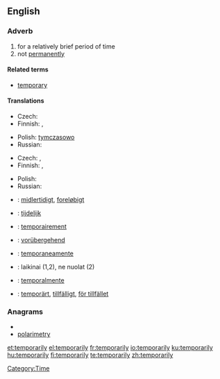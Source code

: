 ==English==

===Adverb===
{{en-adv|-}}

# for a relatively brief period of time
# not [[permanently]]

====Related terms====
* [[temporary]]

====Translations====
{{trans-top|for a relatively brief period of time}}
* Czech: {{t-|cs|dočasně}}
* Finnish: {{t-|fi|väliaikaisesti}}, {{t-|fi|tilapäisesti}}
{{trans-mid}}
* Polish: [[tymczasowo]]
* Russian: {{t|ru|временно|tr=vr'ém'enno}}
{{trans-bottom}}

{{trans-top|not permanently}}
* Czech: {{t-|cs|přechodně}}, {{t-|cs|provizorně}}
* Finnish: {{t-|fi|väliaikaisesti}}, {{t-|fi|tilapäisesti}}
{{trans-mid}}
* Polish: {{t|pl|prowizorycznie}}
* Russian: {{t|ru|временно|tr=vr'ém'enno}}
{{trans-bottom}}

{{checktrans-top}}
* {{ttbc|Danish}}: [[midlertidigt]], [[foreløbigt]]
* {{ttbc|Dutch}}: [[tijdelijk]]
* {{ttbc|French}}: [[temporairement]]
* {{ttbc|German}}: [[vorübergehend]]
* {{ttbc|Italian}}: [[temporaneamente]]
{{checktrans-mid}}
* {{ttbc|Lithuanian}}: laikinai (1,2), ne nuolat (2)
* {{ttbc|Spanish}}: [[temporalmente]]
* {{ttbc|Swedish}}: [[temporärt]], [[tillfälligt]], [[för tillfället]]
{{checktrans-bottom}}

===Anagrams===
* {{alphagram|aeilmoprrty}}
* [[polarimetry#English|polarimetry]]

[[Category:Time]]

[[et:temporarily]]
[[el:temporarily]]
[[fr:temporarily]]
[[io:temporarily]]
[[ku:temporarily]]
[[hu:temporarily]]
[[fi:temporarily]]
[[te:temporarily]]
[[zh:temporarily]]